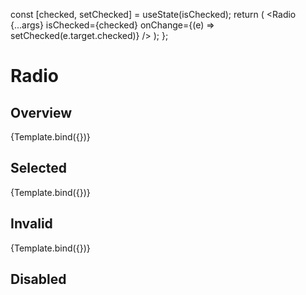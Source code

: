 



<Meta title="Components/Forms/Radio" component={Radio} />

  const [checked, setChecked] = useState(isChecked);
  return (
    <Radio
      {...args}
      isChecked={checked}
      onChange={(e) => setChecked(e.target.checked)}
    />
  );
};

# Radio

## Overview

<Canvas>
  <Story
    name="Overview"
    args={{
      isChecked: false,
      isDisabled: false,
      isInvalid: false,
      label: 'Regular',
    }}
  >
    {Template.bind({})}
  </Story>
</Canvas>

<ArgsTable story="Overview" />

## Selected

<Canvas>
  <Story
    name="Selected"
    args={{
      isChecked: true,
      isDisabled: false,
      label: 'Selected',
    }}
  >
    {Template.bind({})}
  </Story>
</Canvas>

## Invalid

<Canvas>
  <Story
    name="Invalid"
    args={{
      isChecked: false,
      isDisabled: false,
      isInvalid: true,
      label: 'Invalid',
    }}
  >
    {Template.bind({})}
  </Story>
</Canvas>

## Disabled

<Canvas>
  <Story name="Disabled">
    <Stack spacing="lg" direction="row">
      <Radio isDisabled={true} label="Disabled" />
      <Radio isDisabled={true} isChecked={true} label="Disabled checked" />
    </Stack>
  </Story>
</Canvas>
